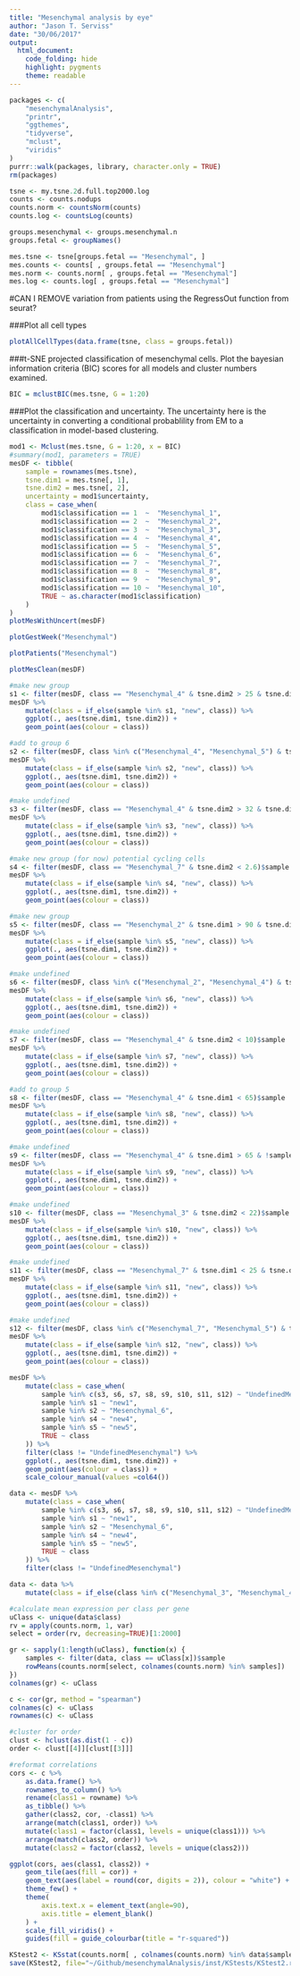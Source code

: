 ```yaml
---
title: "Mesenchymal analysis by eye"
author: "Jason T. Serviss"
date: "30/06/2017"
output:
  html_document:
    code_folding: hide
    highlight: pygments
    theme: readable
---
```


<style> 
.col2 { columns: 2 200px; /* number of columns and width in pixels*/ -webkit-columns: 2 200px; /* chrome, safari */ -moz-columns: 2 200px; /* firefox */ } 
</style>


```r
packages <- c(
    "mesenchymalAnalysis", 
    "printr",
    "ggthemes",
    "tidyverse",
    "mclust",
    "viridis"
)
purrr::walk(packages, library, character.only = TRUE)
rm(packages)
```

```r
tsne <- my.tsne.2d.full.top2000.log
counts <- counts.nodups
counts.norm <- countsNorm(counts)
counts.log <- countsLog(counts)

groups.mesenchymal <- groups.mesenchymal.n
groups.fetal <- groupNames()

mes.tsne <- tsne[groups.fetal == "Mesenchymal", ]
mes.counts <- counts[ , groups.fetal == "Mesenchymal"]
mes.norm <- counts.norm[ , groups.fetal == "Mesenchymal"]
mes.log <- counts.log[ , groups.fetal == "Mesenchymal"]
```

#CAN I REMOVE variation from patients using the RegressOut function from seurat?

###Plot all cell types 

```r
plotAllCellTypes(data.frame(tsne, class = groups.fetal))
```

###t-SNE projected classification of mesenchymal cells.
Plot the bayesian information criteria (BIC) scores for all models and cluster numbers examined.

```r
BIC = mclustBIC(mes.tsne, G = 1:20)
```

###Plot the classification and uncertainty.
The uncertainty here is the uncertainty in converting a conditional probablility from EM to a classification in model-based clustering.

```r
mod1 <- Mclust(mes.tsne, G = 1:20, x = BIC)
#summary(mod1, parameters = TRUE)
mesDF <- tibble(
    sample = rownames(mes.tsne),
    tsne.dim1 = mes.tsne[, 1],
    tsne.dim2 = mes.tsne[, 2],
    uncertainty = mod1$uncertainty, 
    class = case_when(
        mod1$classification == 1  ~  "Mesenchymal_1",
        mod1$classification == 2  ~  "Mesenchymal_2",
        mod1$classification == 3  ~  "Mesenchymal_3",
        mod1$classification == 4  ~  "Mesenchymal_4",
        mod1$classification == 5  ~  "Mesenchymal_5",
        mod1$classification == 6  ~  "Mesenchymal_6",
        mod1$classification == 7  ~  "Mesenchymal_7",
        mod1$classification == 8  ~  "Mesenchymal_8",
        mod1$classification == 9  ~  "Mesenchymal_9",
        mod1$classification == 10 ~  "Mesenchymal_10",
        TRUE ~ as.character(mod1$classification)
    )
)
plotMesWithUncert(mesDF)
```

```r
plotGestWeek("Mesenchymal")
```

```r
plotPatients("Mesenchymal")
```

```r
plotMesClean(mesDF)
```

```r
#make new group
s1 <- filter(mesDF, class == "Mesenchymal_4" & tsne.dim2 > 25 & tsne.dim1 < 71 & tsne.dim1 > 62 & tsne.dim2 < 32)$sample
mesDF %>%
    mutate(class = if_else(sample %in% s1, "new", class)) %>%
    ggplot(., aes(tsne.dim1, tsne.dim2)) + 
    geom_point(aes(colour = class))

#add to group 6
s2 <- filter(mesDF, class %in% c("Mesenchymal_4", "Mesenchymal_5") & tsne.dim2 > 28 & tsne.dim1 < 60  & tsne.dim2 < 32)$sample
mesDF %>%
    mutate(class = if_else(sample %in% s2, "new", class)) %>%
    ggplot(., aes(tsne.dim1, tsne.dim2)) + 
    geom_point(aes(colour = class))

#make undefined
s3 <- filter(mesDF, class == "Mesenchymal_4" & tsne.dim2 > 32 & tsne.dim1 < 75 & tsne.dim1 > 62)$sample
mesDF %>%
    mutate(class = if_else(sample %in% s3, "new", class)) %>%
    ggplot(., aes(tsne.dim1, tsne.dim2)) + 
    geom_point(aes(colour = class))

#make new group (for now) potential cycling cells
s4 <- filter(mesDF, class == "Mesenchymal_7" & tsne.dim2 < 2.6)$sample
mesDF %>%
    mutate(class = if_else(sample %in% s4, "new", class)) %>%
    ggplot(., aes(tsne.dim1, tsne.dim2)) + 
    geom_point(aes(colour = class))

#make new group
s5 <- filter(mesDF, class == "Mesenchymal_2" & tsne.dim1 > 90 & tsne.dim2 > 10)$sample
mesDF %>%
    mutate(class = if_else(sample %in% s5, "new", class)) %>%
    ggplot(., aes(tsne.dim1, tsne.dim2)) + 
    geom_point(aes(colour = class))

#make undefined
s6 <- filter(mesDF, class %in% c("Mesenchymal_2", "Mesenchymal_4") & tsne.dim1 > 80 & tsne.dim2 > 11 & tsne.dim2 < 16 & tsne.dim1 < 89)$sample
mesDF %>%
    mutate(class = if_else(sample %in% s6, "new", class)) %>%
    ggplot(., aes(tsne.dim1, tsne.dim2)) + 
    geom_point(aes(colour = class))

#make undefined
s7 <- filter(mesDF, class == "Mesenchymal_4" & tsne.dim2 < 10)$sample
mesDF %>%
    mutate(class = if_else(sample %in% s7, "new", class)) %>%
    ggplot(., aes(tsne.dim1, tsne.dim2)) + 
    geom_point(aes(colour = class))

#add to group 5
s8 <- filter(mesDF, class == "Mesenchymal_4" & tsne.dim1 < 65)$sample
mesDF %>%
    mutate(class = if_else(sample %in% s8, "new", class)) %>%
    ggplot(., aes(tsne.dim1, tsne.dim2)) + 
    geom_point(aes(colour = class))

#make undefined
s9 <- filter(mesDF, class == "Mesenchymal_4" & tsne.dim1 > 65 & !sample %in% s8 & !sample %in% s1 & !sample %in% s7 & !sample %in% s3 & tsne.dim2 > 22)$sample
mesDF %>%
    mutate(class = if_else(sample %in% s9, "new", class)) %>%
    ggplot(., aes(tsne.dim1, tsne.dim2)) + 
    geom_point(aes(colour = class))

#make undefined
s10 <- filter(mesDF, class == "Mesenchymal_3" & tsne.dim2 < 22)$sample
mesDF %>%
    mutate(class = if_else(sample %in% s10, "new", class)) %>%
    ggplot(., aes(tsne.dim1, tsne.dim2)) + 
    geom_point(aes(colour = class))

#make undefined
s11 <- filter(mesDF, class == "Mesenchymal_7" & tsne.dim1 < 25 & tsne.dim2 < 10)$sample
mesDF %>%
    mutate(class = if_else(sample %in% s11, "new", class)) %>%
    ggplot(., aes(tsne.dim1, tsne.dim2)) + 
    geom_point(aes(colour = class))

#make undefined
s12 <- filter(mesDF, class %in% c("Mesenchymal_7", "Mesenchymal_5") & tsne.dim1 > 35 & tsne.dim1 < 45)$sample
mesDF %>%
    mutate(class = if_else(sample %in% s12, "new", class)) %>%
    ggplot(., aes(tsne.dim1, tsne.dim2)) + 
    geom_point(aes(colour = class))

mesDF %>%
    mutate(class = case_when(
        sample %in% c(s3, s6, s7, s8, s9, s10, s11, s12) ~ "UndefinedMesenchymal",
        sample %in% s1 ~ "new1",
        sample %in% s2 ~ "Mesenchymal_6",
        sample %in% s4 ~ "new4",
        sample %in% s5 ~ "new5",
        TRUE ~ class
    )) %>%
    filter(class != "UndefinedMesenchymal") %>%
    ggplot(., aes(tsne.dim1, tsne.dim2)) +
    geom_point(aes(colour = class)) +
    scale_colour_manual(values =col64())
```

```r
data <- mesDF %>%
    mutate(class = case_when(
        sample %in% c(s3, s6, s7, s8, s9, s10, s11, s12) ~ "UndefinedMesenchymal",
        sample %in% s1 ~ "new1",
        sample %in% s2 ~ "Mesenchymal_6",
        sample %in% s4 ~ "new4",
        sample %in% s5 ~ "new5",
        TRUE ~ class
    )) %>%
    filter(class != "UndefinedMesenchymal")

data <- data %>%
    mutate(class = if_else(class %in% c("Mesenchymal_3", "Mesenchymal_4"), "Mesenchymal_3", class))

#calculate mean expression per class per gene
uClass <- unique(data$class)
rv = apply(counts.norm, 1, var)
select = order(rv, decreasing=TRUE)[1:2000]

gr <- sapply(1:length(uClass), function(x) {
    samples <- filter(data, class == uClass[x])$sample
    rowMeans(counts.norm[select, colnames(counts.norm) %in% samples])
})
colnames(gr) <- uClass

c <- cor(gr, method = "spearman")
colnames(c) <- uClass
rownames(c) <- uClass

#cluster for order
clust <- hclust(as.dist(1 - c))
order <- clust[[4]][clust[[3]]]

#reformat correlations 
cors <- c %>%
    as.data.frame() %>%
    rownames_to_column() %>%
    rename(class1 = rowname) %>%
    as_tibble() %>%
    gather(class2, cor, -class1) %>%
    arrange(match(class1, order)) %>%
    mutate(class1 = factor(class1, levels = unique(class1))) %>%
    arrange(match(class2, order)) %>%
    mutate(class2 = factor(class2, levels = unique(class2)))

ggplot(cors, aes(class1, class2)) +
    geom_tile(aes(fill = cor)) +
    geom_text(aes(label = round(cor, digits = 2)), colour = "white") +
    theme_few() +
    theme(
        axis.text.x = element_text(angle=90),
        axis.title = element_blank()
    ) +
    scale_fill_viridis() +
    guides(fill = guide_colourbar(title = "r-squared"))
```

```r
KStest2 <- KSstat(counts.norm[ , colnames(counts.norm) %in% data$sample], data$class, cores=6, alpha=0.05) 
save(KStest2, file="~/Github/mesenchymalAnalysis/inst/KStests/KStest2.rda", compress="bzip2")
```

